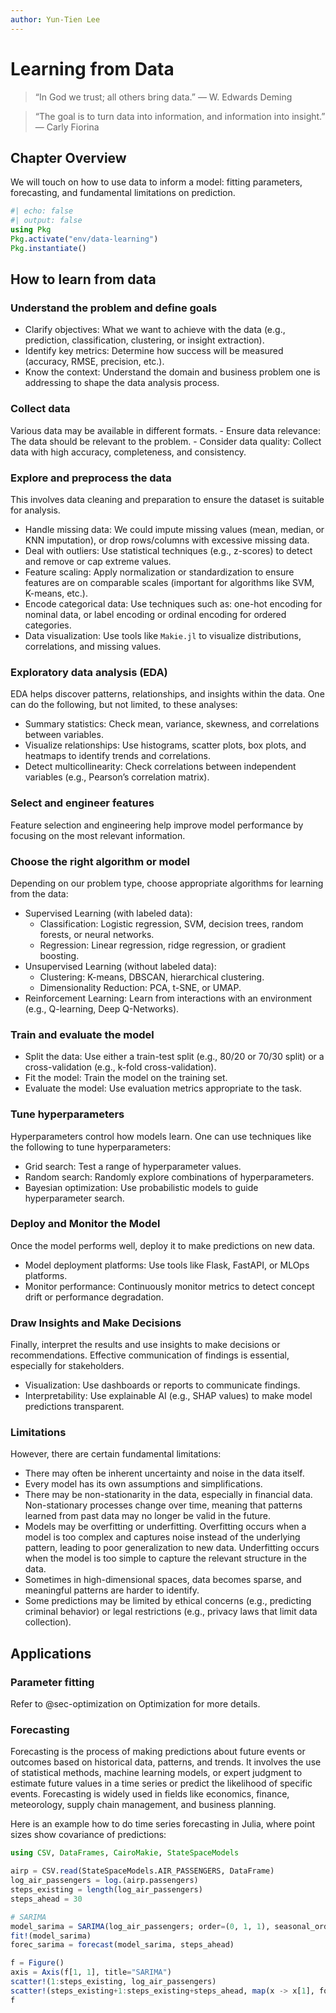 ---
author: Yun-Tien Lee
---

# Learning from Data {#sec-datalearning}

> "In God we trust; all others bring data." — W. Edwards Deming

> "The goal is to turn data into information, and information into insight." — Carly Fiorina

## Chapter Overview

We will touch on how to use data to inform a model: fitting parameters, forecasting, and fundamental limitations on prediction.

```{julia}
#| echo: false
#| output: false
using Pkg
Pkg.activate("env/data-learning")
Pkg.instantiate()
```

## How to learn from data

### Understand the problem and define goals

- Clarify objectives: What we want to achieve with the data (e.g., prediction, classification, clustering, or insight extraction).
- Identify key metrics: Determine how success will be measured (accuracy, RMSE, precision, etc.).
- Know the context: Understand the domain and business problem one is addressing to shape the data analysis process.

### Collect data

Various data may be available in different formats.
- Ensure data relevance: The data should be relevant to the problem.
- Consider data quality: Collect data with high accuracy, completeness, and consistency.

### Explore and preprocess the data

This involves data cleaning and preparation to ensure the dataset is suitable for analysis.

- Handle missing data: We could impute missing values (mean, median, or KNN imputation), or drop rows/columns with excessive missing data.
- Deal with outliers: Use statistical techniques (e.g., z-scores) to detect and remove or cap extreme values.
- Feature scaling: Apply normalization or standardization to ensure features are on comparable scales (important for algorithms like SVM, K-means, etc.).
- Encode categorical data: Use techniques such as: one-hot encoding for nominal data, or label encoding or ordinal encoding for ordered categories.
- Data visualization: Use tools like `Makie.jl` to visualize distributions, correlations, and missing values.

### Exploratory data analysis (EDA)

EDA helps discover patterns, relationships, and insights within the data. One can do the following, but not limited, to these analyses:

- Summary statistics: Check mean, variance, skewness, and correlations between variables.
- Visualize relationships: Use histograms, scatter plots, box plots, and heatmaps to identify trends and correlations.
- Detect multicollinearity: Check correlations between independent variables (e.g., Pearson’s correlation matrix).

### Select and engineer features

Feature selection and engineering help improve model performance by focusing on the most relevant information.

### Choose the right algorithm or model

Depending on our problem type, choose appropriate algorithms for learning from the data:

- Supervised Learning (with labeled data):
    + Classification: Logistic regression, SVM, decision trees, random forests, or neural networks.
    + Regression: Linear regression, ridge regression, or gradient boosting.
- Unsupervised Learning (without labeled data):
    + Clustering: K-means, DBSCAN, hierarchical clustering.
    + Dimensionality Reduction: PCA, t-SNE, or UMAP.
- Reinforcement Learning: Learn from interactions with an environment (e.g., Q-learning, Deep Q-Networks).

### Train and evaluate the model

- Split the data: Use either a train-test split (e.g., 80/20 or 70/30 split) or a cross-validation (e.g., k-fold cross-validation).
- Fit the model: Train the model on the training set.
- Evaluate the model: Use evaluation metrics appropriate to the task.

### Tune hyperparameters

Hyperparameters control how models learn. One can use techniques like the following to tune hyperparameters:

- Grid search: Test a range of hyperparameter values.
- Random search: Randomly explore combinations of hyperparameters.
- Bayesian optimization: Use probabilistic models to guide hyperparameter search.

### Deploy and Monitor the Model

Once the model performs well, deploy it to make predictions on new data.

- Model deployment platforms: Use tools like Flask, FastAPI, or MLOps platforms.
- Monitor performance: Continuously monitor metrics to detect concept drift or performance degradation.

### Draw Insights and Make Decisions

Finally, interpret the results and use insights to make decisions or recommendations. Effective communication of findings is essential, especially for stakeholders.

- Visualization: Use dashboards or reports to communicate findings.
- Interpretability: Use explainable AI (e.g., SHAP values) to make model predictions transparent.

### Limitations

However, there are certain fundamental limitations:

- There may often be inherent uncertainty and noise in the data itself.
- Every model has its own assumptions and simplifications.
- There may be non-stationarity in the data, especially in financial data. Non-stationary processes change over time, meaning that patterns learned from past data may no longer be valid in the future.
- Models may be overfitting or underfitting. Overfitting occurs when a model is too complex and captures noise instead of the underlying pattern, leading to poor generalization to new data. Underfitting occurs when the model is too simple to capture the relevant structure in the data.
- Sometimes in high-dimensional spaces, data becomes sparse, and meaningful patterns are harder to identify.
- Some predictions may be limited by ethical concerns (e.g., predicting criminal behavior) or legal restrictions (e.g., privacy laws that limit data collection).

## Applications

### Parameter fitting

Refer to @sec-optimization on Optimization for more details.

### Forecasting

Forecasting is the process of making predictions about future events or outcomes based on historical data, patterns, and trends. It involves the use of statistical methods, machine learning models, or expert judgment to estimate future values in a time series or predict the likelihood of specific events. Forecasting is widely used in fields like economics, finance, meteorology, supply chain management, and business planning.

Here is an example how to do time series forecasting in Julia, where point sizes show covariance of predictions:

```{julia}
using CSV, DataFrames, CairoMakie, StateSpaceModels

airp = CSV.read(StateSpaceModels.AIR_PASSENGERS, DataFrame)
log_air_passengers = log.(airp.passengers)
steps_existing = length(log_air_passengers)
steps_ahead = 30

# SARIMA
model_sarima = SARIMA(log_air_passengers; order=(0, 1, 1), seasonal_order=(0, 1, 1, 12))
fit!(model_sarima)
forec_sarima = forecast(model_sarima, steps_ahead)

f = Figure()
axis = Axis(f[1, 1], title="SARIMA")
scatter!(1:steps_existing, log_air_passengers)
scatter!(steps_existing+1:steps_existing+steps_ahead, map(x -> x[1], forec_sarima.expected_value), color=:red, markersize=map(x -> x[1] * 1000, forec_sarima.covariance))
f
```
